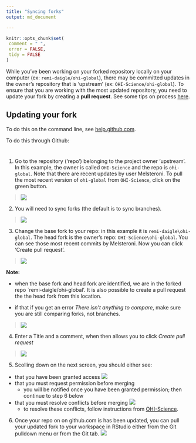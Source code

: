 ```yaml
---
title: "Syncing forks"
output: md_document

---
```


 ```r
knitr::opts_chunk$set(
  comment = " ",
  error = FALSE,
  tidy = FALSE
)
```

While you've been working on your forked repository locally on your computer (ex: `remi-daigle/ohi-global`), there may be committed updates in the owner's repository that is 'upstream' (ex: `OHI-Science/ohi-global`). To ensure that you are working with the most updated repository, you need to update your fork by creating a **pull request**. See some tips on process [here](https://github.com/OHI-Science/ohiprep/wiki/Using-GitHub#process).


## Updating your fork

To do this on the command line, see [help.github.com](https://help.github.com/articles/syncing-a-fork).  

To do this through Github:

#

1. Go to the repository ('repo') belonging to the project owner 'upstream'. In this example, the owner is called `OHI-Science` and the repo is `ohi-global`. Note that there are recent updates by user Melsteroni. To pull the most recent version of `ohi-global` from `OHI-Science`, click on the green button. 

> ![](zfig_updatedrepo_sk.png)


2. You will need to sync forks (the default is to sync branches). 

> ![](zfig_pull1_sk.png)



3. Change the base fork to your repo: in this example it is `remi-daigle\ohi-global`. The head fork is the owner's repo: `OHI-Science\ohi-global`. You can see those most recent commits by Melsteroni. Now you can click 'Create pull request'. 

> ![](zfig_pull2_sk.png)

**Note:** 

- when the base fork and head fork are identified, we are in the forked repo `remi-daigle/ohi-global'. It is also possible to create a pull request the the head fork from this location.  

- if that if you get an error *There isn't anything to compare*, make sure you are still comparing forks, not branches.

> ![](zfig_pull3_sk.png)

4. Enter a Title and a comment, when then allows you to click *Create pull request*

> ![](zfig_pull4.png)

5. Scolling down on the next screen, you should either see:
- that you have been granted access ![](zfig_pull5.png)
- that you must request permission before merging
  + you will be notified once you have been granted permission; then continue to step 6 below
- that you must resolve conflicts before merging ![](zfig_pull5b.png)
  + to resolve these conflicts, follow instructions from [OHI-Science](https://github.com/OHI-Science/ohiprep/wiki/Using-GitHub#resolving-conflicts).  
  
6. Once your repo on on github.com is has been updated, you can pull your updated fork to your workspace in RStudio either from the Git pulldown menu or from the Git tab. ![](zfig_pull6_sk.png)
  
  
  
  
  
  




